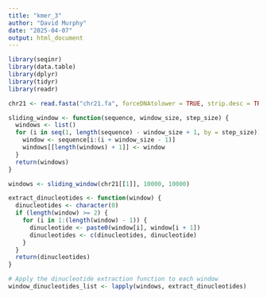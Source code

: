 ```yaml
---
title: "kmer_3"
author: "David Murphy"
date: "2025-04-07"
output: html_document
---
```


```r
library(seqinr)
library(data.table)
library(dplyr)
library(tidyr)
library(readr)

chr21 <- read.fasta("chr21.fa", forceDNAtolower = TRUE, strip.desc = TRUE)

```


```r
sliding_window <- function(sequence, window_size, step_size) {
  windows <- list()
  for (i in seq(1, length(sequence) - window_size + 1, by = step_size)) {
    window <- sequence[i:(i + window_size - 1)]
    windows[[length(windows) + 1]] <- window
  }
  return(windows)
}

windows <- sliding_window(chr21[[1]], 10000, 10000)

```

```r
extract_dinucleotides <- function(window) {
  dinucleotides <- character(0)
  if (length(window) >= 2) {
    for (i in 1:(length(window) - 1)) {
      dinucleotide <- paste0(window[i], window[i + 1])
      dinucleotides <- c(dinucleotides, dinucleotide)
    }
  }
  return(dinucleotides)
}

# Apply the dinucleotide extraction function to each window
window_dinucleotides_list <- lapply(windows, extract_dinucleotides)
```


